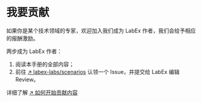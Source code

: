 # 我要贡献

如果你是某个技术领域的专家，欢迎加入我们成为 LabEx 作者，我们会给予相应的报酬激励。

两步成为 LabEx 作者：

1. 阅读本手册的全部内容；
2. 前往 [↗ labex-labs/scenarios](https://github.com/labex-labs/scenarios/issues) 认领一个 Issue，并提交给 LabEx 编辑 Review。

详细了解 [↗ 如何开始贡献内容](https://github.com/labex-labs/scenarios/issues/18)

